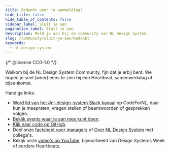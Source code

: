 ```yaml
---
title: Bedankt voor je aanmelding!
hide_title: false
hide_table_of_contents: false
sidebar_label: Sluit je aan
pagination_label: Sluit je aan
description: Meld je aan bij de community van NL Design System.
slug: /community/sluit-je-aan/bedankt
keywords:
  - nl design system
---
```


{/* @license CC0-1.0 */}

Welkom bij de NL Design System Community, fijn dat je erbij bent. We hopen je snel (weer) eens te zien bij een Heartbeat, samenwerkdag of bijeenkomst.

Handige links:

- [Word lid van het #nl-design-system Slack kanaal](https://praatmee.codefor.nl) op CodeForNL, daar kun je meepraten, vragen stellen of beantwoorden of gesprekken volgen.
- [Bekijk events waar je aan mee kunt doen](/community/events/overzicht).
- [Kijk naar code op GitHub](https://github.com/nl-design-system/).
- Deel onze [factsheet voor managers](https://nldesignsystem.nl/factsheets/managers/) of [Over NL Design System](https://nldesignsystem.nl/project/over-nl-design-system) met collega's.
- Bekijk onze [video's op YouTube](https://www.youtube.com/@NLDesignSystem/), bijvoorbeeld van Design Systems Week of eerdere Heartbeats.
